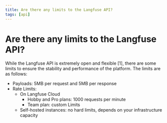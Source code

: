 ```yaml
---
title: Are there any limits to the Langfuse API?
tags: [api]
---
```


# Are there any limits to the Langfuse API?

While the Langfuse API is extremely open and flexible [1], there are some limits to ensure the stability and performance of the platform. The limits are as follows:

- Payloads: 5MB per request and 5MB per response
- Rate Limits:
  - On Langfuse Cloud
    - Hobby and Pro plans: 1000 requests per minute
    - Team plan: custom Limits
  - Self-hosted instances: no hard limits, depends on your infrastructure capacity

